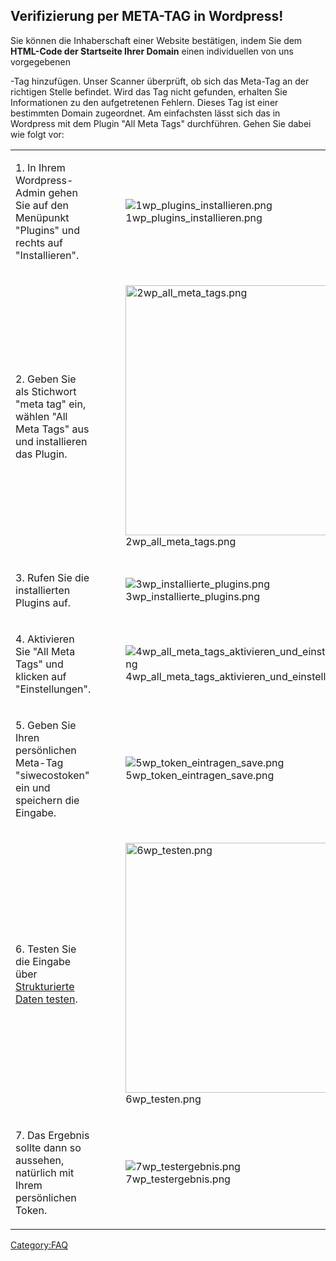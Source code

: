 == Verifizierung per META-TAG in Wordpress! ==

Sie können die Inhaberschaft einer Website bestätigen, indem Sie dem '''HTML-Code der Startseite Ihrer Domain''' einen individuellen von uns vorgegebenen <meta>-Tag hinzufügen. Unser Scanner überprüft, ob sich das Meta-Tag an der richtigen Stelle befindet. Wird das Tag nicht gefunden, erhalten Sie Informationen zu den aufgetretenen Fehlern. Dieses Tag ist einer bestimmten Domain zugeordnet. Am einfachsten lässt sich das in Wordpress mit dem Plugin "All Meta Tags" durchführen. Gehen Sie dabei wie folgt vor:

{| class="wikitable"
|-
| 1. In Ihrem Wordpress-Admin gehen Sie auf den Menüpunkt "Plugins" und rechts auf "Installieren". || [[File:1wp_plugins_installieren.png]]
|-
| 2. Geben Sie als Stichwort "meta tag" ein, wählen "All Meta Tags" aus und installieren das Plugin. || [[File:2wp_all_meta_tags.png|400px]]
|-
| 3. Rufen Sie die installierten Plugins auf. || [[File:3wp_installierte_plugins.png]]
|-
| 4. Aktivieren Sie "All Meta Tags" und klicken auf "Einstellungen". || [[File:4wp_all_meta_tags_aktivieren_und_einstellungen.png]]
|-
| 5. Geben Sie Ihren persönlichen Meta-Tag "siwecostoken" ein und speichern die Eingabe.  || [[File:5wp_token_eintragen_save.png]]
|-
| 6. Testen Sie die Eingabe über [https://search.google.com/structured-data/testing-tool Strukturierte Daten testen]. || [[File:6wp_testen.png|400px]]
|-
| 7. Das Ergebnis sollte dann so aussehen, natürlich mit Ihrem persönlichen Token. || [[File:7wp_testergebnis.png]]
|}

[[Category:FAQ]]
